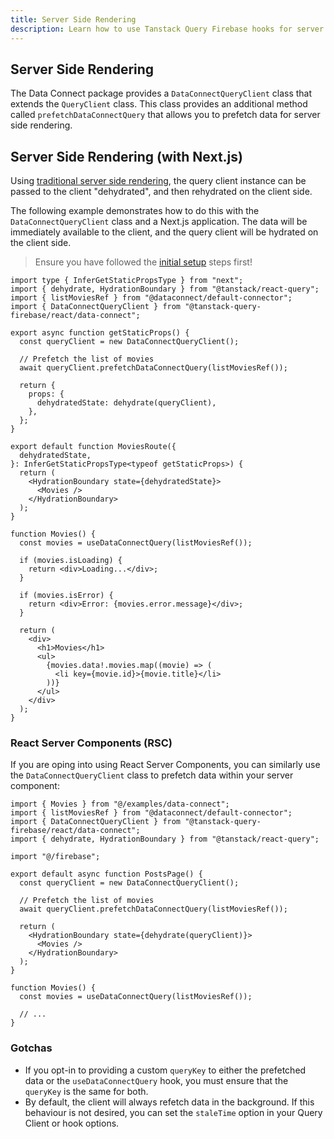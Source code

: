 ```yaml
---
title: Server Side Rendering  
description: Learn how to use Tanstack Query Firebase hooks for server side rendering.
---
```


## Server Side Rendering

The Data Connect package provides a `DataConnectQueryClient` class that extends the `QueryClient` class. This class provides an additional method called `prefetchDataConnectQuery` that allows you to prefetch data for server side rendering.

## Server Side Rendering (with Next.js)

Using [traditional server side rendering](https://tanstack.com/query/latest/docs/framework/react/guides/ssr), the query client instance can be passed to the client "dehydrated", and then rehydrated on the client side.

The following example demonstrates how to do this with the `DataConnectQueryClient` class and a Next.js application. The data will be immediately available to the client, and the query client will be hydrated on the client side.

> Ensure you have followed the [initial setup](https://tanstack.com/query/latest/docs/framework/react/guides/ssr#initial-setup) steps first!

```tsx
import type { InferGetStaticPropsType } from "next";
import { dehydrate, HydrationBoundary } from "@tanstack/react-query";
import { listMoviesRef } from "@dataconnect/default-connector";
import { DataConnectQueryClient } from "@tanstack-query-firebase/react/data-connect";

export async function getStaticProps() {
  const queryClient = new DataConnectQueryClient();

  // Prefetch the list of movies
  await queryClient.prefetchDataConnectQuery(listMoviesRef());

  return {
    props: {
      dehydratedState: dehydrate(queryClient),
    },
  };
}

export default function MoviesRoute({
  dehydratedState,
}: InferGetStaticPropsType<typeof getStaticProps>) {
  return (
    <HydrationBoundary state={dehydratedState}>
      <Movies />
    </HydrationBoundary>
  );
}

function Movies() {
  const movies = useDataConnectQuery(listMoviesRef());

  if (movies.isLoading) {
    return <div>Loading...</div>;
  }

  if (movies.isError) {
    return <div>Error: {movies.error.message}</div>;
  }

  return (
    <div>
      <h1>Movies</h1>
      <ul>
        {movies.data!.movies.map((movie) => (
          <li key={movie.id}>{movie.title}</li>
        ))}
      </ul>
    </div>
  );
}
```

### React Server Components (RSC)

If you are oping into using React Server Components, you can similarly use the `DataConnectQueryClient` class to prefetch data within your server component:

```tsx
import { Movies } from "@/examples/data-connect";
import { listMoviesRef } from "@dataconnect/default-connector";
import { DataConnectQueryClient } from "@tanstack-query-firebase/react/data-connect";
import { dehydrate, HydrationBoundary } from "@tanstack/react-query";

import "@/firebase";

export default async function PostsPage() {
  const queryClient = new DataConnectQueryClient();

  // Prefetch the list of movies
  await queryClient.prefetchDataConnectQuery(listMoviesRef());

  return (
    <HydrationBoundary state={dehydrate(queryClient)}>
      <Movies />
    </HydrationBoundary>
  );
}

function Movies() {
  const movies = useDataConnectQuery(listMoviesRef());
  
  // ... 
}
```

### Gotchas

- If you opt-in to providing a custom `queryKey` to either the prefetched data or the `useDataConnectQuery` hook, you must ensure that the `queryKey` is the same for both.
- By default, the client will always refetch data in the background. If this behaviour is not desired, you can set the `staleTime` option in your Query Client or hook options.

